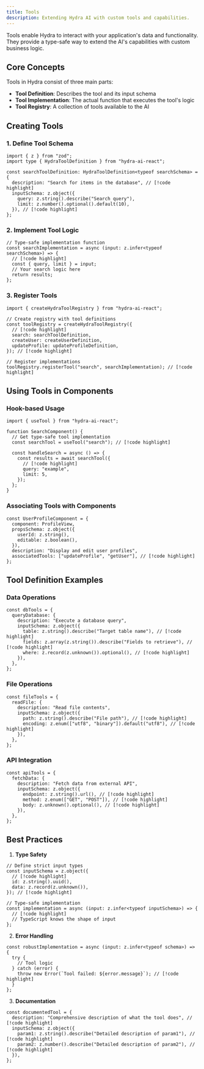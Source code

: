 ```yaml
---
title: Tools
description: Extending Hydra AI with custom tools and capabilities.
---
```


Tools enable Hydra to interact with your application's data and functionality. They provide a type-safe way to extend the AI's capabilities with custom business logic.

## Core Concepts

Tools in Hydra consist of three main parts:

- **Tool Definition**: Describes the tool and its input schema
- **Tool Implementation**: The actual function that executes the tool's logic
- **Tool Registry**: A collection of tools available to the AI

## Creating Tools

### 1. Define Tool Schema

```tsx title="Tool Definition"
import { z } from "zod";
import type { HydraToolDefinition } from "hydra-ai-react";

const searchToolDefinition: HydraToolDefinition<typeof searchSchema> = {
  description: "Search for items in the database", // [!code highlight]
  inputSchema: z.object({
    query: z.string().describe("Search query"),
    limit: z.number().optional().default(10),
  }), // [!code highlight]
};
```

### 2. Implement Tool Logic

```tsx title="Tool Implementation"
// Type-safe implementation function
const searchImplementation = async (input: z.infer<typeof searchSchema>) => {
  // [!code highlight]
  const { query, limit } = input;
  // Your search logic here
  return results;
};
```

### 3. Register Tools

```tsx title="Tool Registry Setup"
import { createHydraToolRegistry } from "hydra-ai-react";

// Create registry with tool definitions
const toolRegistry = createHydraToolRegistry({
  // [!code highlight]
  search: searchToolDefinition,
  createUser: createUserDefinition,
  updateProfile: updateProfileDefinition,
}); // [!code highlight]

// Register implementations
toolRegistry.registerTool("search", searchImplementation); // [!code highlight]
```

## Using Tools in Components

### Hook-based Usage

```tsx title="Using Tools in Components"
import { useTool } from "hydra-ai-react";

function SearchComponent() {
  // Get type-safe tool implementation
  const searchTool = useTool("search"); // [!code highlight]

  const handleSearch = async () => {
    const results = await searchTool({
      // [!code highlight]
      query: "example",
      limit: 5,
    });
  };
}
```

### Associating Tools with Components

```tsx title="Component with Associated Tools"
const UserProfileComponent = {
  component: ProfileView,
  propsSchema: z.object({
    userId: z.string(),
    editable: z.boolean(),
  }),
  description: "Display and edit user profiles",
  associatedTools: ["updateProfile", "getUser"], // [!code highlight]
};
```

## Tool Definition Examples

### Data Operations

```tsx title="Database Tool Example"
const dbTools = {
  queryDatabase: {
    description: "Execute a database query",
    inputSchema: z.object({
      table: z.string().describe("Target table name"), // [!code highlight]
      fields: z.array(z.string()).describe("Fields to retrieve"), // [!code highlight]
      where: z.record(z.unknown()).optional(), // [!code highlight]
    }),
  },
};
```

### File Operations

```tsx title="File System Tool Example"
const fileTools = {
  readFile: {
    description: "Read file contents",
    inputSchema: z.object({
      path: z.string().describe("File path"), // [!code highlight]
      encoding: z.enum(["utf8", "binary"]).default("utf8"), // [!code highlight]
    }),
  },
};
```

### API Integration

```tsx title="API Tool Example"
const apiTools = {
  fetchData: {
    description: "Fetch data from external API",
    inputSchema: z.object({
      endpoint: z.string().url(), // [!code highlight]
      method: z.enum(["GET", "POST"]), // [!code highlight]
      body: z.unknown().optional(), // [!code highlight]
    }),
  },
};
```

## Best Practices

1. **Type Safety**

```tsx title="Type-Safe Tool Definition"
// Define strict input types
const inputSchema = z.object({
  // [!code highlight]
  id: z.string().uuid(),
  data: z.record(z.unknown()),
}); // [!code highlight]

// Type-safe implementation
const implementation = async (input: z.infer<typeof inputSchema>) => {
  // [!code highlight]
  // TypeScript knows the shape of input
};
```

2. **Error Handling**

```tsx title="Error Handling Example"
const robustImplementation = async (input: z.infer<typeof schema>) => {
  try {
    // Tool logic
  } catch (error) {
    throw new Error(`Tool failed: ${error.message}`); // [!code highlight]
  }
};
```

3. **Documentation**

```tsx title="Well-Documented Tool"
const documentedTool = {
  description: "Comprehensive description of what the tool does", // [!code highlight]
  inputSchema: z.object({
    param1: z.string().describe("Detailed description of param1"), // [!code highlight]
    param2: z.number().describe("Detailed description of param2"), // [!code highlight]
  }),
};
```
